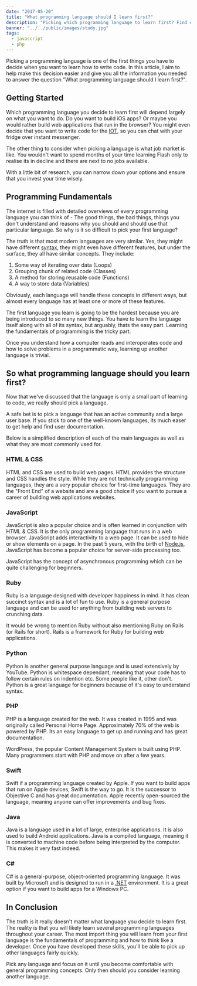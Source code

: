 ```yaml
---
date: "2017-05-20"
title: "What programming language should I learn first?"
description: "Picking which programming language to learn first? Find out where to start by getting an idea of how each language is used and why you should use it."
banner: "../../public/images/study.jpg"
tags:
  - javascript
  - php
---
```


Picking a programming language is one of the first things you have to decide when you want to learn how to write code. In this article, I aim to help make this decision easier and give you all the information you needed to answer the question "What programming language should I learn first?".

## Getting Started

Which programming language you decide to learn first will depend largely on what you want to do. Do you want to build iOS apps? Or maybe you would rather build web applications that run in the browser? You might even decide that you want to write code for the [IOT](https://en.wikipedia.org/wiki/Internet_of_things), so you can chat with your fridge over instant messenger.

The other thing to consider when picking a language is what job market is like. You wouldn't want to spend months of your time learning Flash only to realise its in decline and there are next to no jobs available.

With a little bit of research, you can narrow down your options and ensure that you invest your time wisely.

## Programming Fundamentals

The internet is filled with detailed overviews of every programming language you can think of - The good things, the bad things, things you don't understand and reasons why you should and should use that particular language. So why is it so difficult to pick your first language?

The truth is that most modern languages are very similar. Yes, they might have different [syntax](<https://en.wikipedia.org/wiki/Syntax_(programming_languages)>), they might even have different features, but under the surface, they all have similar concepts. They include:

1. Some way of iterating over data (Loops)
2. Grouping chunk of related code (Classes)
3. A method for storing reusable code (Functions)
4. A way to store data (Variables)

Obviously, each language will handle these concepts in different ways, but almost every language has at least one or more of these features.

The first language you learn is going to be the hardest because you are being introduced to so many new things. You have to learn the language itself along with all of its syntax, but arguably, thats the easy part. Learning the fundamentals of programming is the tricky part.

Once you understand how a computer reads and interoperates code and how to solve problems in a programmatic way, learning up another language is trivial.

## So what programming language should you learn first?

Now that we've discussed that the language is only a small part of learning to code, we really should pick a language.

A safe bet is to pick a language that has an active community and a large user base. If you stick to one of the well-known languages, its much easer to get help and find user documentation.

Below is a simplified description of each of the main languages as well as what they are most commonly used for.

### HTML & CSS

HTML and CSS are used to build web pages. HTML provides the structure and CSS handles the style. While they are not technically programming languages, they are a very popular choice for first-time languages. They are the "Front End" of a website and are a good choice if you want to pursue a career of building web applications websites.

### JavaScript

JavaScript is also a popular choice and is often learned in conjunction with HTML & CSS. It is the only programming language that runs in a web browser. JavaScript adds interactivity to a web page. It can be used to hide or show elements on a page. In the past 5 years, with the birth of [Node.js](https://nodejs.org/), JavaScript has become a popular choice for server-side processing too.

JavaScript has the concept of asynchronous programming which can be quite challenging for beginners.

### Ruby

Ruby is a language designed with developer happiness in mind. It has clean succinct syntax and is a lot of fun to use. Ruby is a general purpose language and can be used for anything from building web servers to crunching data.

It would be wrong to mention Ruby without also mentioning Ruby on Rails (or Rails for short). Rails is a framework for Ruby for building web applications.

### Python

Python is another general purpose language and is used extensively by YouTube. Python is whitespace dependant, meaning that your code has to follow certain rules on indention etc. Some people like it, other don't. Python is a great language for beginners because of it's easy to understand syntax.

### PHP

PHP is a language created for the web. It was created in 1995 and was originally called Personal Home Page. Approximately 70% of the web is powered by PHP. Its an easy language to get up and running and has great documentation.

WordPress, the popular Content Management System is built using PHP. Many programmers start with PHP and move on after a few years.

### Swift

Swift if a programming language created by Apple. If you want to build apps that run on Apple devices, Swift is the way to go. It is the successor to Objective C and has great documentation. Apple recently open-sourced the language, meaning anyone can offer improvements and bug fixes.

### Java

Java is a language used in a lot of large, enterprise applications. It is also used to build Android applications. Java is a compiled language, meaning it is converted to machine code before being interpreted by the computer. This makes it very fast indeed.

### C#

C# is a general-purpose, object-oriented programming language. It was built by Microsoft and is designed to run in a [.NET](https://en.wikipedia.org/wiki/.NET_Framework) environment. It is a great option if you want to build apps for a Windows PC.

## In Conclusion

The truth is it really doesn't matter what language you decide to learn first. The reality is that you will likely learn several programming languages throughout your career. The most import thing you will learn from your first language is the fundamentals of programming and how to think like a developer. Once you have developed these skills, you'll be able to pick up other languages fairly quickly.

Pick any language and focus on it until you become comfortable with general programming concepts. Only then should you consider learning another language.
